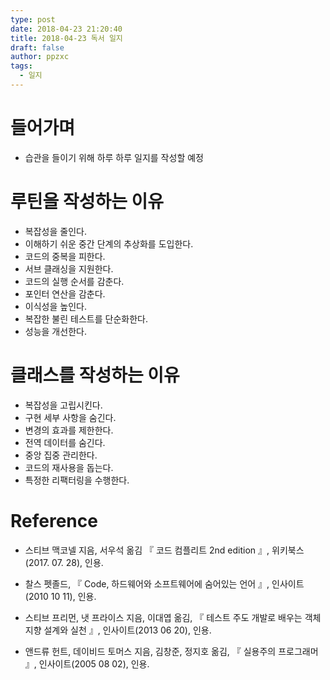 ```yaml
---
type: post
date: 2018-04-23 21:20:40
title: 2018-04-23 독서 일지
draft: false
author: ppzxc
tags:
  - 일지
---
```


# 들어가며

- 습관을 들이기 위해 하루 하루 일지를 작성할 예정

# 루틴을 작성하는 이유

- 복잡성을 줄인다.
- 이해하기 쉬운 중간 단계의 추상화를 도입한다.
- 코드의 중복을 피한다.
- 서브 클래싱을 지원한다.
- 코드의 실행 순서를 감춘다.
- 포인터 연산을 감춘다.
- 이식성을 높인다.
- 복잡한 불린 테스트를 단순화한다.
- 성능을 개선한다.

# 클래스를 작성하는 이유

- 복잡성을 고립시킨다.
- 구현 세부 사항을 숨긴다.
- 변경의 효과를 제한한다.
- 전역 데이터를 숨긴다.
- 중앙 집중 관리한다.
- 코드의 재사용을 돕는다.
- 특정한 리팩터링을 수행한다.

# Reference

- 스티브 맥코넬 지음, 서우석 옮김 『 코드 컴플리트 2nd edition 』, 위키북스(2017. 07. 28), 인용.

- 찰스 펫졸드, 『 Code, 하드웨어와 소프트웨어에 숨어있는 언어 』, 인사이트(2010 10 11), 인용.
- 스티브 프리먼, 냇 프라이스 지음, 이대엽 옮김, 『 테스트 주도 개발로 배우는 객체 지향 설계와 실천 』, 인사이트(2013 06 20), 인용.
- 앤드류 헌트, 데이비드 토머스 지음, 김창준, 정지호 옮김, 『 실용주의 프로그래머 』, 인사이트(2005 08 02), 인용.
